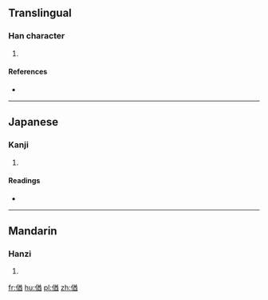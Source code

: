 ==Translingual==

===Han character===
{{Han char|rn=9|rad=人|as=09|sn=11|four=28261|canj=OTCW|ids=⿰亻酋}}

# {{defn|Han|sort=人09}}

====References====
* {{Han ref|kx=0111.100|dkj=00874|dj=0237.090|hdz=10193.030|uh=5064|ud=20580|bh=D461|bd=54369}}

----

==Japanese==

===Kanji===
{{ja-kanji|grade=|rs=人09}}

# {{defn|lang=ja|sort=人09}}

====Readings====
* {{ja-readings|on=[[ゆ]] (yu)|kun=[[はべる]] (haberu)}}

----

==Mandarin==

===Hanzi===
{{cmn-hanzi|pin=[[yǒu]] ([[you3]])|wg=yu<sup>3</sup>}}

# {{defn|lang=cmn|sort=人09}}

[[fr:偤]]
[[hu:偤]]
[[pl:偤]]
[[zh:偤]]